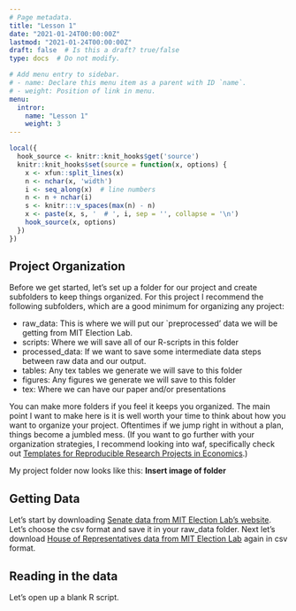 ```yaml
---
# Page metadata.
title: "Lesson 1"
date: "2021-01-24T00:00:00Z"
lastmod: "2021-01-24T00:00:00Z"
draft: false  # Is this a draft? true/false
type: docs  # Do not modify.

# Add menu entry to sidebar.
# - name: Declare this menu item as a parent with ID `name`.
# - weight: Position of link in menu.
menu:
  intror:
    name: "Lesson 1"
    weight: 3
---
```

```r
local({
  hook_source <- knitr::knit_hooks$get('source')
  knitr::knit_hooks$set(source = function(x, options) {
    x <- xfun::split_lines(x)
    n <- nchar(x, 'width')
    i <- seq_along(x)  # line numbers
    n <- n + nchar(i)
    s <- knitr:::v_spaces(max(n) - n)
    x <- paste(x, s, '  # ', i, sep = '', collapse = '\n')
    hook_source(x, options)
  })
})
```

## Project Organization

Before we get started, let's set up a folder for our project and create subfolders to keep things organized. For this project I recommend the following subfolders, which are a good minimum for organizing any project:

- raw_data: This is where we will put our `preprocessed' data we will be getting from MIT Election Lab.
- scripts: Where we will save all of our R-scripts in this folder
- processed_data: If we want to save some intermediate data steps between raw data and our output.
- tables: Any tex tables we generate we will save to this folder
- figures: Any figures we generate we will save to this folder
- tex: Where we can have our paper and/or presentations

You can make more folders if you feel it keeps you organized. The main point I want to make here is it is well worth your time to think about how you want to organize your project. Oftentimes if we jump right in without a plan, things become a jumbled mess. (If you want to go further with your organization strategies, I recommend looking into waf, specifically check out [Templates for Reproducible Research Projects in Economics](https://econ-project-templates.readthedocs.io/en/stable/index.html).)

My project folder now looks like this:
**Insert image of folder**

## Getting Data
Let's start by downloading [Senate data from MIT Election Lab's website](https://dataverse.harvard.edu/dataset.xhtml?persistentId=doi:10.7910/DVN/PEJ5QU#). Let's choose the csv format and save it in your raw_data folder. Next let's download [House of Representatives data from MIT Election Lab](https://dataverse.harvard.edu/dataset.xhtml?persistentId=doi:10.7910/DVN/IG0UN2) again in csv format.

## Reading in the data
Let's open up a blank R script. 




